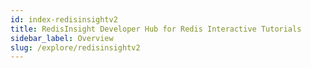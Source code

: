 ```yaml
---
id: index-redisinsightv2
title: RedisInsight Developer Hub for Redis Interactive Tutorials
sidebar_label: Overview
slug: /explore/redisinsightv2
---
```






<div class="row">

 <div class="col">
     <RedisCard
        title="New to RedisInsight"
        imgPath="redisinsight.png"
        description="Getting started with RedisInsight v2.0"
        preview="redisinsight.png"
        page="/explore/redisinsightv2/getting-started"
        />
  </div>

 <div class="col">
     <RedisCard
        title="RedisInsight Browser Visualization Tutorial"
        imgPath="redisinsight.png"
        description="Visualize Redis database keys using the RedisInsight Browser Tool"
        preview="redisinsight.png"
        page="/explore/redisinsightv2/browser"
        />
 </div>

 <div class="col">
     <RedisCard
        title="How To Use The RedisInsight Profiler Tool"
        description="Analyze Your Redis Commands Using The Monitor Command"
        page="/explore/redisinsightv2/profiler"
        />
 </div>
</div>
<div class="row">

  <div class="col">
     <RedisCard
        title="How To Use The RediSearch Plugin in RedisInsight v2.0"
        description="Perform Database Search and Analytics using the RediSearch Plugin in RedisInsight v2.0"
        page="/explore/redisinsightv2/redisearch"
        />
 </div>
 
</div>




